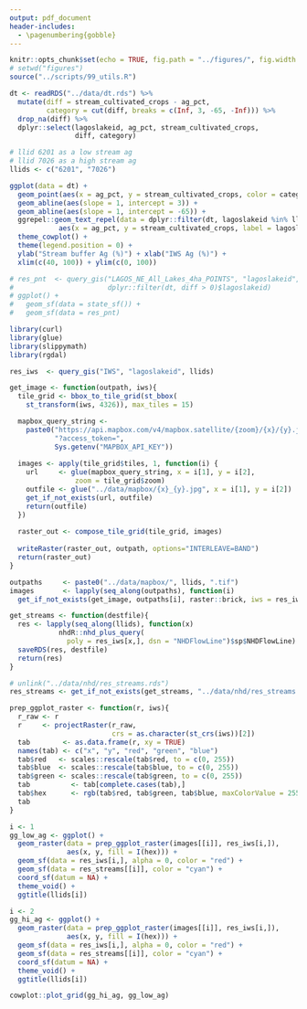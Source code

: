 ```yaml
---
output: pdf_document
header-includes: 
  - \pagenumbering{gobble}
---
```


```r
knitr::opts_chunk$set(echo = TRUE, fig.path = "../figures/", fig.width = 7, fig.height = 7)
# setwd("figures")
source("../scripts/99_utils.R")
```

```r
dt <- readRDS("../data/dt.rds") %>%
  mutate(diff = stream_cultivated_crops - ag_pct, 
         category = cut(diff, breaks = c(Inf, 3, -65, -Inf))) %>%
  drop_na(diff) %>%
  dplyr::select(lagoslakeid, ag_pct, stream_cultivated_crops, 
                diff, category)

# llid 6201 as a low stream ag
# llid 7026 as a high stream ag
llids <- c("6201", "7026")

ggplot(data = dt) +
  geom_point(aes(x = ag_pct, y = stream_cultivated_crops, color = category)) +
  geom_abline(aes(slope = 1, intercept = 3)) +
  geom_abline(aes(slope = 1, intercept = -65)) +
  ggrepel::geom_text_repel(data = dplyr::filter(dt, lagoslakeid %in% llids), 
            aes(x = ag_pct, y = stream_cultivated_crops, label = lagoslakeid)) + 
  theme_cowplot() +
  theme(legend.position = 0) +
  ylab("Stream buffer Ag (%)") + xlab("IWS Ag (%)") +
  xlim(c(40, 100)) + ylim(c(0, 100))
```

```r
# res_pnt  <- query_gis("LAGOS_NE_All_Lakes_4ha_POINTS", "lagoslakeid", 
#                       dplyr::filter(dt, diff > 0)$lagoslakeid)
# ggplot() + 
#   geom_sf(data = state_sf()) +
#   geom_sf(data = res_pnt)

library(curl)
library(glue)
library(slippymath)
library(rgdal)

res_iws  <- query_gis("IWS", "lagoslakeid", llids)

get_image <- function(outpath, iws){
  tile_grid <- bbox_to_tile_grid(st_bbox(
    st_transform(iws, 4326)), max_tiles = 15)

  mapbox_query_string <-
    paste0("https://api.mapbox.com/v4/mapbox.satellite/{zoom}/{x}/{y}.jpg90",
           "?access_token=",
           Sys.getenv("MAPBOX_API_KEY"))
  
  images <- apply(tile_grid$tiles, 1, function(i) {
    url     <- glue(mapbox_query_string, x = i[1], y = i[2], 
                zoom = tile_grid$zoom)
    outfile <- glue("../data/mapbox/{x}_{y}.jpg", x = i[1], y = i[2])
    get_if_not_exists(url, outfile)
    return(outfile)
  })
  
  raster_out <- compose_tile_grid(tile_grid, images)
  
  writeRaster(raster_out, outpath, options="INTERLEAVE=BAND")   
  return(raster_out)
}

outpaths     <- paste0("../data/mapbox/", llids, ".tif")
images       <- lapply(seq_along(outpaths), function(i) 
  get_if_not_exists(get_image, outpaths[i], raster::brick, iws = res_iws[i,]))

get_streams <- function(destfile){
  res <- lapply(seq_along(llids), function(x) 
            nhdR::nhd_plus_query(
              poly = res_iws[x,], dsn = "NHDFlowLine")$sp$NHDFlowLine)
  saveRDS(res, destfile)
  return(res)
}

# unlink("../data/nhd/res_streams.rds")
res_streams <- get_if_not_exists(get_streams, "../data/nhd/res_streams.rds")

prep_ggplot_raster <- function(r, iws){
  r_raw <- r
  r     <- projectRaster(r_raw, 
                         crs = as.character(st_crs(iws))[2])
  tab        <- as.data.frame(r, xy = TRUE)
  names(tab) <- c("x", "y", "red", "green", "blue")
  tab$red   <- scales::rescale(tab$red, to = c(0, 255))
  tab$blue  <- scales::rescale(tab$blue, to = c(0, 255))
  tab$green <- scales::rescale(tab$green, to = c(0, 255))
  tab          <- tab[complete.cases(tab),]
  tab$hex      <- rgb(tab$red, tab$green, tab$blue, maxColorValue = 255)
  tab
}

i <- 1
gg_low_ag <- ggplot() + 
  geom_raster(data = prep_ggplot_raster(images[[i]], res_iws[i,]), 
              aes(x, y, fill = I(hex))) +
  geom_sf(data = res_iws[i,], alpha = 0, color = "red") +
  geom_sf(data = res_streams[[i]], color = "cyan") +
  coord_sf(datum = NA) +
  theme_void() +
  ggtitle(llids[i])

i <- 2
gg_hi_ag <- ggplot() + 
  geom_raster(data = prep_ggplot_raster(images[[i]], res_iws[i,]), 
              aes(x, y, fill = I(hex))) +
  geom_sf(data = res_iws[i,], alpha = 0, color = "red") +
  geom_sf(data = res_streams[[i]], color = "cyan") +
  coord_sf(datum = NA) +
  theme_void() +
  ggtitle(llids[i])

cowplot::plot_grid(gg_hi_ag, gg_low_ag)
```
